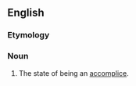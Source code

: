 ==English==

===Etymology===
{{suffix|accomplice|ship}}

===Noun===
{{en-noun|-}}

# {{rare}} The state of being an [[accomplice]].